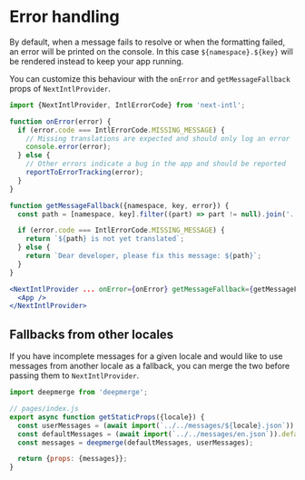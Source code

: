 # Error handling

By default, when a message fails to resolve or when the formatting failed, an error will be printed on the console. In this case `${namespace}.${key}` will be rendered instead to keep your app running.

You can customize this behaviour with the `onError` and `getMessageFallback` props of `NextIntlProvider`.

```jsx
import {NextIntlProvider, IntlErrorCode} from 'next-intl';

function onError(error) {
  if (error.code === IntlErrorCode.MISSING_MESSAGE) {
    // Missing translations are expected and should only log an error
    console.error(error);
  } else {
    // Other errors indicate a bug in the app and should be reported
    reportToErrorTracking(error);
  }
}

function getMessageFallback({namespace, key, error}) {
  const path = [namespace, key].filter((part) => part != null).join('.');

  if (error.code === IntlErrorCode.MISSING_MESSAGE) {
    return `${path} is not yet translated`;
  } else {
    return `Dear developer, please fix this message: ${path}`;
  }
}

<NextIntlProvider ... onError={onError} getMessageFallback={getMessageFallback}>
  <App />
</NextIntlProvider>
```

## Fallbacks from other locales

If you have incomplete messages for a given locale and would like to use messages from another locale as a fallback, you can merge the two before passing them to `NextIntlProvider`.

```jsx
import deepmerge from 'deepmerge';

// pages/index.js
export async function getStaticProps({locale}) {
  const userMessages = (await import(`../../messages/${locale}.json`)).default;
  const defaultMessages = (await import(`../../messages/en.json`)).default;
  const messages = deepmerge(defaultMessages, userMessages);

  return {props: {messages}};
}
```
